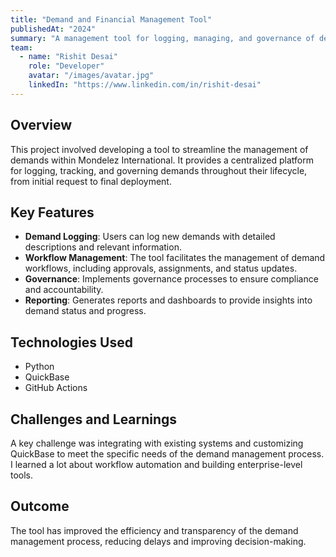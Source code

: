 ```yaml
---
title: "Demand and Financial Management Tool"
publishedAt: "2024"
summary: "A management tool for logging, managing, and governance of demands from inception to deployment at Mondelez International."
team:
  - name: "Rishit Desai"
    role: "Developer"
    avatar: "/images/avatar.jpg"
    linkedIn: "https://www.linkedin.com/in/rishit-desai"
---
```


## Overview

This project involved developing a tool to streamline the management of demands within Mondelez International. It provides a centralized platform for logging, tracking, and governing demands throughout their lifecycle, from initial request to final deployment.

## Key Features

-   **Demand Logging**:  Users can log new demands with detailed descriptions and relevant information.
-   **Workflow Management**:  The tool facilitates the management of demand workflows, including approvals, assignments, and status updates.
-   **Governance**:  Implements governance processes to ensure compliance and accountability.
-   **Reporting**:  Generates reports and dashboards to provide insights into demand status and progress.

## Technologies Used

-   Python
-   QuickBase
-   GitHub Actions

## Challenges and Learnings

A key challenge was integrating with existing systems and customizing QuickBase to meet the specific needs of the demand management process. I learned a lot about workflow automation and building enterprise-level tools.

## Outcome

The tool has improved the efficiency and transparency of the demand management process, reducing delays and improving decision-making.